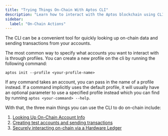 ```yaml
---
title: "Trying Things On-Chain With Aptos CLI"
description: "Learn how to interact with the Aptos blockchain using CLI profiles, including account management, transaction sending, and hardware wallet integration."
sidebar:
  label: "On-Chain Actions"
---
```


The CLI can be a convenient tool for quickly looking up on-chain data and sending transactions from your accounts.

The most common way to specify what accounts you want to interact with is through profiles. You can create a new profile on the cli by running the following command:

```shellscript filename="Terminal"
aptos init --profile <your-profile-name>
```

If any command takes an account, you can pass in the name of a profile instead. If a command implicitly uses the default profile, it will usually have an optional parameter to use a specified profile instead which you can find by running `aptos <your-command> --help`.

With that, the three main things you can use the CLI to do on-chain include:

1. [Looking Up On-Chain Account Info](/build/cli/trying-things-on-chain/looking-up-account-info)
2. [Creating test accounts and sending transactions](/build/cli/trying-things-on-chain/create-test-accounts)
3. [Securely interacting on-chain via a Hardware Ledger](/build/cli/trying-things-on-chain/ledger)
